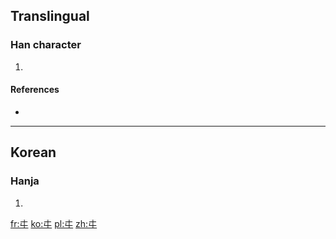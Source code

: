 ==Translingual==

===Han character===
{{Han char|rn=2|rad=丨|as=02|sn=3|canj=十女 (JV)}}

# {{defn|Han|sort=丨02}}

====References====
* {{Han ref|kx=0079.020|hdz=10009.060|uh=3404|ud=13316}}

----

==Korean==

===Hanja===
{{ko-hanja|hangeul=과|rv=gwa|mr=kwa|y=kwa|eumhun=걷다|ehrv=geotda|ehmr=kŏtta|ehy=ketta}}

# {{defn|lang=ko|sort=丨02}}

[[fr:㐄]]
[[ko:㐄]]
[[pl:㐄]]
[[zh:㐄]]